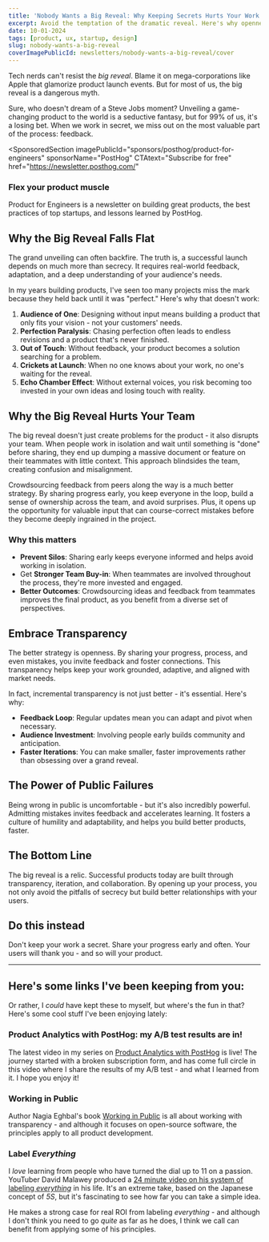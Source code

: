 ```yaml
---
title: 'Nobody Wants a Big Reveal: Why Keeping Secrets Hurts Your Work'
excerpt: Avoid the temptation of the dramatic reveal. Here's why openness and transparency are your real competitive advantages in product development.
date: 10-01-2024
tags: [product, ux, startup, design]
slug: nobody-wants-a-big-reveal
coverImagePublicId: newsletters/nobody-wants-a-big-reveal/cover
---
```


Tech nerds can't resist the _big reveal_. Blame it on mega-corporations like Apple that glamorize product launch events. But for most of us, the big reveal is a dangerous myth.

Sure, who doesn't dream of a Steve Jobs moment? Unveiling a game-changing product to the world is a seductive fantasy, but for 99% of us, it's a losing bet. When we work in secret, we miss out on the most valuable part of the process: feedback.

<SponsoredSection
  imagePublicId="sponsors/posthog/product-for-engineers"
  sponsorName="PostHog"
  CTAtext="Subscribe for free"
  href="https://newsletter.posthog.com/"
>

### Flex your product muscle

Product for Engineers is a newsletter on building great products, the best practices of top startups, and lessons learned by PostHog.

</SponsoredSection>

## Why the Big Reveal Falls Flat

The grand unveiling can often backfire. The truth is, a successful launch depends on much more than secrecy. It requires real-world feedback, adaptation, and a deep understanding of your audience's needs.

In my years building products, I've seen too many projects miss the mark because they held back until it was "perfect." Here's why that doesn't work:

1. **Audience of One**: Designing without input means building a product that only fits your vision - not your customers' needs.
2. **Perfection Paralysis**: Chasing perfection often leads to endless revisions and a product that's never finished.
3. **Out of Touch**: Without feedback, your product becomes a solution searching for a problem.
4. **Crickets at Launch**: When no one knows about your work, no one's waiting for the reveal.
5. **Echo Chamber Effect**: Without external voices, you risk becoming too invested in your own ideas and losing touch with reality.

## Why the Big Reveal Hurts Your Team

The big reveal doesn't just create problems for the product - it also disrupts your team. When people work in isolation and wait until something is "done" before sharing, they end up dumping a massive document or feature on their teammates with little context. This approach blindsides the team, creating confusion and misalignment.

Crowdsourcing feedback from peers along the way is a much better strategy. By sharing progress early, you keep everyone in the loop, build a sense of ownership across the team, and avoid surprises. Plus, it opens up the opportunity for valuable input that can course-correct mistakes before they become deeply ingrained in the project.

### Why this matters

- **Prevent Silos**: Sharing early keeps everyone informed and helps avoid working in isolation.
- Get **Stronger Team Buy-in**: When teammates are involved throughout the process, they're more invested and engaged.
- **Better Outcomes**: Crowdsourcing ideas and feedback from teammates improves the final product, as you benefit from a diverse set of perspectives.

## Embrace Transparency

The better strategy is openness. By sharing your progress, process, and even mistakes, you invite feedback and foster connections. This transparency helps keep your work grounded, adaptive, and aligned with market needs.

In fact, incremental transparency is not just better - it's essential. Here's why:

- **Feedback Loop**: Regular updates mean you can adapt and pivot when necessary.
- **Audience Investment**: Involving people early builds community and anticipation.
- **Faster Iterations**: You can make smaller, faster improvements rather than obsessing over a grand reveal.

## The Power of Public Failures

Being wrong in public is uncomfortable - but it's also incredibly powerful. Admitting mistakes invites feedback and accelerates learning. It fosters a culture of humility and adaptability, and helps you build better products, faster.

## The Bottom Line

The big reveal is a relic. Successful products today are built through transparency, iteration, and collaboration. By opening up your process, you not only avoid the pitfalls of secrecy but build better relationships with your users.

## Do this instead

Don't keep your work a secret. Share your progress early and often. Your users will thank you - and so will your product.

---

## Here's some links I've been keeping from you:

Or rather, I _could_ have kept these to myself, but where's the fun in that? Here's some cool stuff I've been enjoying lately:

### Product Analytics with PostHog: my A/B test results are in!

<YouTube youTubeId="GLcmKT55Z0Q" />

The latest video in my series on [Product Analytics with PostHog](https://www.youtube.com/watch?v=GLcmKT55Z0Q) is live! The journey started with a broken subscription form, and has come full circle in this video where I share the results of my A/B test - and what I learned from it. I hope you enjoy it!

### Working in Public

Author Nagia Eghbal's book [Working in Public](https://press.stripe.com/working-in-public) is all about working with transparency - and although it focuses on open-source software, the principles apply to all product development.

### Label _Everything_

I _love_ learning from people who have turned the dial up to 11 on a passion. YouTuber David Malawey produced a [24 minute video on his system of labeling _everything_](https://www.youtube.com/watch?v=B1QqAZeEfes) in his life. It's an extreme take, based on the Japanese concept of _5S_, but it's fascinating to see how far you can take a simple idea.

He makes a strong case for real ROI from labeling _everything_ - and although I don't think you need to go _quite_ as far as he does, I think we call can benefit from applying some of his principles.
